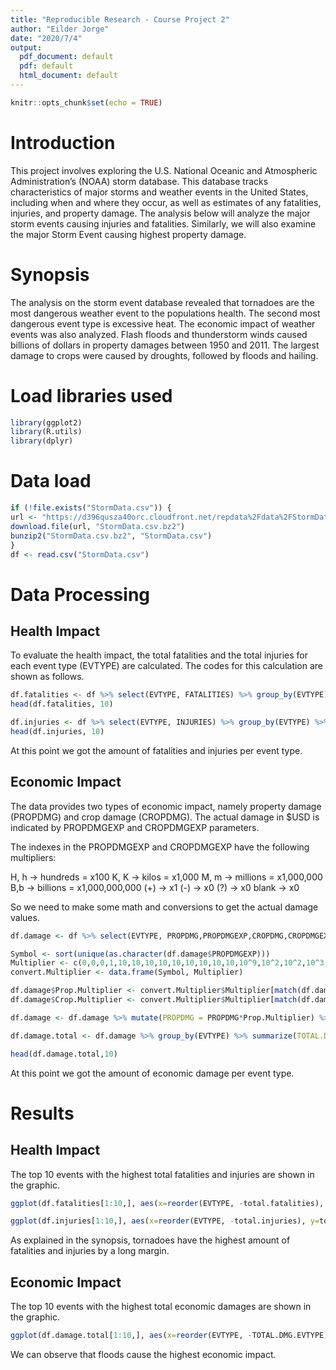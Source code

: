 ```yaml
---
title: "Reproducible Research - Course Project 2"
author: "Eilder Jorge"
date: "2020/7/4"
output:
  pdf_document: default
  pdf: default
  html_document: default
---
```


```r
knitr::opts_chunk$set(echo = TRUE)
```

# Introduction
This project involves exploring the U.S. National Oceanic and Atmospheric Administration’s (NOAA) storm database. This database tracks characteristics of major storms and weather events in the United States, including when and where they occur, as well as estimates of any fatalities, injuries, and property damage. The analysis below will analyze the major storm events causing injuries and fatalities. Similarly, we will also examine the major Storm Event causing highest property damage.

# Synopsis
The analysis on the storm event database revealed that tornadoes are the most dangerous weather event to the populations health. The second most dangerous event type is excessive heat. The economic impact of weather events was also analyzed. Flash floods and thunderstorm winds caused billions of dollars in property damages between 1950 and 2011. The largest damage to crops were caused by droughts, followed by floods and hailing.

# Load libraries used
```r
library(ggplot2)
library(R.utils)
library(dplyr)
```

# Data load
```r
if (!file.exists("StormData.csv")) {
url <- "https://d396qusza40orc.cloudfront.net/repdata%2Fdata%2FStormData.csv.bz2"
download.file(url, "StormData.csv.bz2")
bunzip2("StormData.csv.bz2", "StormData.csv")  
}
df <- read.csv("StormData.csv")
```

# Data Processing
## Health Impact
To evaluate the health impact, the total fatalities and the total injuries for each event type (EVTYPE) are calculated. The codes for this calculation are shown as follows.

```r
df.fatalities <- df %>% select(EVTYPE, FATALITIES) %>% group_by(EVTYPE) %>% summarise(total.fatalities = sum(FATALITIES)) %>% arrange(-total.fatalities)
head(df.fatalities, 10)
```

```r
df.injuries <- df %>% select(EVTYPE, INJURIES) %>% group_by(EVTYPE) %>% summarise(total.injuries = sum(INJURIES)) %>% arrange(-total.injuries)
head(df.injuries, 10)
```

At this point we got the amount of fatalities and injuries per event type.

## Economic Impact
The data provides two types of economic impact, namely property damage (PROPDMG) and crop damage (CROPDMG). The actual damage in $USD is indicated by PROPDMGEXP and CROPDMGEXP parameters.

The indexes in the PROPDMGEXP and CROPDMGEXP have the following multipliers:

H, h -> hundreds = x100
K, K -> kilos = x1,000
M, m -> millions = x1,000,000
B,b -> billions = x1,000,000,000
(+) -> x1
(-) -> x0
(?) -> x0
blank -> x0

So we need to make some math and conversions to get the actual damage values.
```r
df.damage <- df %>% select(EVTYPE, PROPDMG,PROPDMGEXP,CROPDMG,CROPDMGEXP)

Symbol <- sort(unique(as.character(df.damage$PROPDMGEXP)))
Multiplier <- c(0,0,0,1,10,10,10,10,10,10,10,10,10,10^9,10^2,10^2,10^3,10^6,10^6)
convert.Multiplier <- data.frame(Symbol, Multiplier)

df.damage$Prop.Multiplier <- convert.Multiplier$Multiplier[match(df.damage$PROPDMGEXP, convert.Multiplier$Symbol)]
df.damage$Crop.Multiplier <- convert.Multiplier$Multiplier[match(df.damage$CROPDMGEXP, convert.Multiplier$Symbol)]

df.damage <- df.damage %>% mutate(PROPDMG = PROPDMG*Prop.Multiplier) %>% mutate(CROPDMG = CROPDMG*Crop.Multiplier) %>% mutate(TOTAL.DMG = PROPDMG+CROPDMG)

df.damage.total <- df.damage %>% group_by(EVTYPE) %>% summarize(TOTAL.DMG.EVTYPE = sum(TOTAL.DMG))%>% arrange(-TOTAL.DMG.EVTYPE) 

head(df.damage.total,10)
```

At this point we got the amount of economic damage per event type.

# Results
## Health Impact

The top 10 events with the highest total fatalities and injuries are shown in the graphic.

```r
ggplot(df.fatalities[1:10,], aes(x=reorder(EVTYPE, -total.fatalities), y=total.fatalities))+geom_bar(stat="identity") + theme(axis.text.x = element_text(angle=90, vjust=0.5, hjust=1))+ggtitle("Top 10 Events with Highest Total Fatalities") +labs(x="EVENT TYPE", y="Total Fatalities")
```

```r
ggplot(df.injuries[1:10,], aes(x=reorder(EVTYPE, -total.injuries), y=total.injuries))+geom_bar(stat="identity") + theme(axis.text.x = element_text(angle=90, vjust=0.5, hjust=1))+ggtitle("Top 10 Events with Highest Total Injuries") +labs(x="EVENT TYPE", y="Total Injuries")
```

As explained in the synopsis, tornadoes have the highest amount of fatalities and injuries by a long margin.

## Economic Impact
The top 10 events with the highest total economic damages are shown in the graphic.

```r
ggplot(df.damage.total[1:10,], aes(x=reorder(EVTYPE, -TOTAL.DMG.EVTYPE), y=TOTAL.DMG.EVTYPE))+geom_bar(stat="identity") + theme(axis.text.x = element_text(angle=90, vjust=0.5, hjust=1))+ggtitle("Top 10 Events with Highest Economic Impact") +labs(x="EVENT TYPE", y="Total Economic Impact ($USD)")
```

We can observe that floods cause the highest economic impact.
